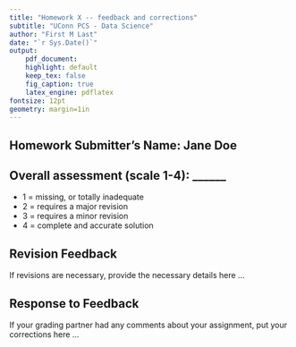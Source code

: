 ```yaml
---
title: "Homework X -- feedback and corrections"
subtitle: "UConn PCS - Data Science"
author: "First M Last"
date: "`r Sys.Date()`"
output:
    pdf_document:
    highlight: default
    keep_tex: false
    fig_caption: true
    latex_engine: pdflatex
fontsize: 12pt
geometry: margin=1in
---
```



## Homework Submitter's Name: Jane Doe

## Overall assessment (scale 1-4): \_\_\_\_\_\_

+ 1 = missing, or totally inadequate
+ 2 = requires a major revision
+ 3 = requires a minor revision
+ 4 = complete and accurate solution

## Revision Feedback

If revisions are necessary, provide the necessary details here ...



## Response to Feedback

If your grading partner had any comments about your assignment, put your
corrections here ...
